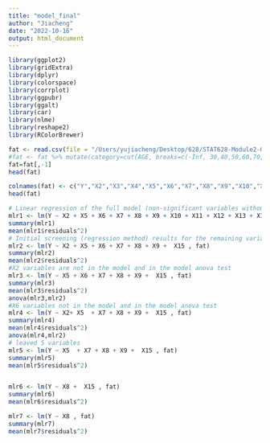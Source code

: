 ```yaml
---
title: "model_final"
author: "Jiacheng"
date: "2022-10-16"
output: html_document
---
```

```r
library(ggplot2)
library(gridExtra)
library(dplyr)
library(colorspace)
library(corrplot)
library(ggpubr)
library(ggalt) 
library(car)
library(nlme)
library(reshape2)
library(RColorBrewer)
```

```r
fat <- read.csv(file = "/Users/yujiacheng/Desktop/628/STAT628-Module2-Group9/Data/df1_v2.csv",header=T)
#fat <- fat %>% mutate(category=cut(AGE, breaks=c(-Inf, 30,40,50,60,70, Inf), labels=c("20-30","30-40","40-50","50-60","60-70","70+")))
fat=fat[,-1]
head(fat)
```

```r
colnames(fat) <- c("Y","X2","X3","X4","X5","X6","X7","X8","X9","X10","X11","X12","X13","X14","X15")
head(fat)
```

```r
# Linear regression of the full model (non-significant variables without variable selection are also included in the model, weight and height are removed)
mlr1 <- lm(Y ~ X2 + X5 + X6 + X7 + X8 + X9 + X10 + X11 + X12 + X13 + X14 + X15 , fat)
summary(mlr1)
mean(mlr1$residuals^2)
# Initial screening (regression method) results for the remaining variables
mlr2 <- lm(Y ~ X2 + X5 + X6 + X7 + X8 + X9 +  X15 , fat)
summary(mlr2)
mean(mlr2$residuals^2)
#X2 variables are not in the model and in the model anova test
mlr3 <- lm(Y ~ X5 + X6 + X7 + X8 + X9 +  X15 , fat)
summary(mlr3)
mean(mlr3$residuals^2)
anova(mlr3,mlr2)
#X6 variables not in the model and in the model anova test
mlr4 <- lm(Y ~ X2+ X5  + X7 + X8 + X9 +  X15 , fat)
summary(mlr4)
mean(mlr4$residuals^2)
anova(mlr4,mlr2)
# leaved 5 variables
mlr5 <- lm(Y ~ X5  + X7 + X8 + X9 +  X15 , fat)
summary(mlr5)
mean(mlr5$residuals^2)


mlr6 <- lm(Y ~ X8 +  X15 , fat)
summary(mlr6)
mean(mlr6$residuals^2)

mlr7 <- lm(Y ~ X8 , fat)
summary(mlr7)
mean(mlr7$residuals^2)
```

